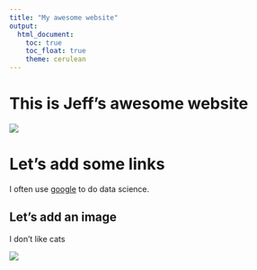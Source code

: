 ```yaml
---
title: "My awesome website"
output: 
  html_document:
    toc: true
    toc_float: true
    theme: cerulean
---
```


# This is Jeff's awesome website

![](https://media.giphy.com/media/drXGoW1iudhKw/giphy.gif)

# Let's add some links

I often use [google](https://www.google.com) to do data science.

## Let's add an image

I don't like cats

![](rameses.jpg)

